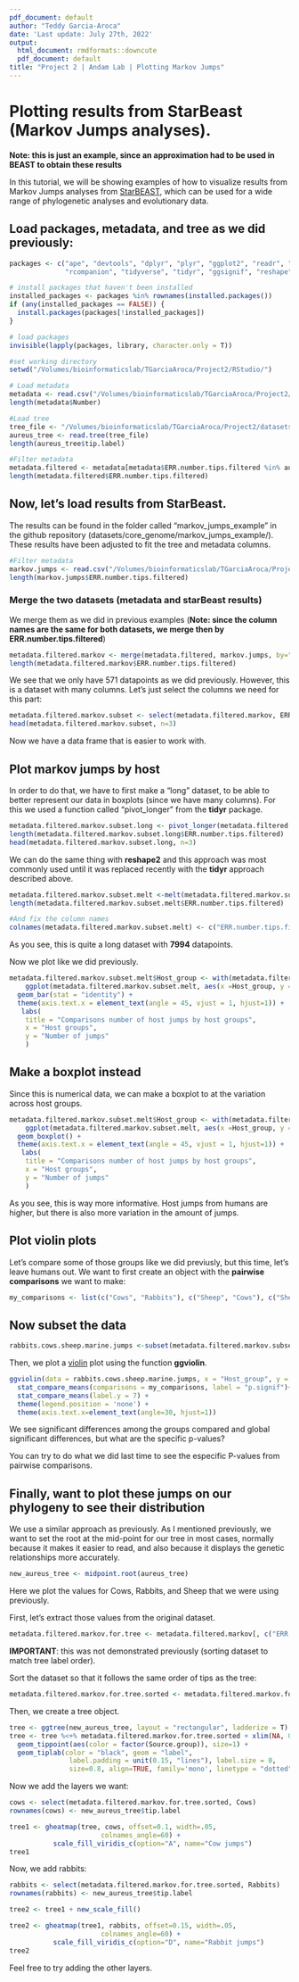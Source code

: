 ```yaml
---
pdf_document: default
author: "Teddy Garcia-Aroca"
date: 'Last update: July 27th, 2022'
output:
  html_document: rmdformats::downcute
  pdf_document: default
title: "Project 2 | Andam Lab | Plotting Markov Jumps"
---
```


# Plotting results from **StarBeast** (Markov Jumps analyses).

**Note: this is just an example, since an approximation had to be used in BEAST to obtain these results**

In this tutorial, we will be showing examples of how to visualize results from Markov Jumps analyses from [StarBEAST](https://taming-the-beast.org/tutorials/StarBeast-Tutorial/), which can be used for a wide range of phylogenetic analyses and evolutionary data.

## Load packages, metadata, and tree as we did previously:
  
```r
packages <- c("ape", "devtools", "dplyr", "plyr", "ggplot2", "readr", "ggpubr","ggnewscale",
              "rcompanion", "tidyverse", "tidyr", "ggsignif", "reshape", "ggtree", "phytools", "reshape2", "gridExtra")

# install packages that haven't been installed
installed_packages <- packages %in% rownames(installed.packages())
if (any(installed_packages == FALSE)) {
  install.packages(packages[!installed_packages])
}

# load packages
invisible(lapply(packages, library, character.only = T))

#set working directory
setwd("/Volumes/bioinformaticslab/TGarciaAroca/Project2/RStudio/")

# Load metadata
metadata <- read.csv("/Volumes/bioinformaticslab/TGarciaAroca/Project2/metadata/metadata.csv", sep=",", header=T)
length(metadata$Number)

#Load tree
tree_file <- "/Volumes/bioinformaticslab/TGarciaAroca/Project2/datasets/core_genome/raxml/RAxML_bestTree.aureus_raxml_out"
aureus_tree <- read.tree(tree_file)
length(aureus_tree$tip.label)

#Filter metadata
metadata.filtered <- metadata[metadata$ERR.number.tips.filtered %in% aureus_tree$tip.label,] #Extract 
length(metadata.filtered$ERR.number.tips.filtered)

```

## Now, let's load results from **StarBeast**.

The results can be found in the folder called "markov_jumps_example" in the github repository (datasets/core_genome/markov_jumps_example/). These results have been adjusted to fit the tree and metadata columns.

```r
#Filter metadata
markov.jumps <- read.csv("/Volumes/bioinformaticslab/TGarciaAroca/Project2/datasets/core_genome/markov_jumps_example/aureus_markov_jumps.example.data.csv")
length(markov.jumps$ERR.number.tips.filtered)
```

### Merge the two datasets (metadata and **starBeast** results)

We merge them as we did in previous examples (**Note: since the column names are the same for both datasets, we merge then by ERR.number.tips.filtered**)

```r
metadata.filtered.markov <- merge(metadata.filtered, markov.jumps, by="ERR.number.tips.filtered")
length(metadata.filtered.markov$ERR.number.tips.filtered)
```

We see that we only have 571 datapoints as we did previously. However, this is a dataset with many columns. Let's just select the columns we need for this part:

```r
metadata.filtered.markov.subset <- select(metadata.filtered.markov, ERR.number.tips.filtered, Source.group, Human, Pigs, Cows, Goats, Birds, Rabbits,Sheep, Horses, Rodents, Carnivora,Bat, Marine, Unknown, Unclassified)
head(metadata.filtered.markov.subset, n=3)
```

Now we have a data frame that is easier to work with.

## Plot markov jumps by host

In order to do that, we have to first make a "long" dataset, to be able to better represent our data in boxplots (since we have many columns). For this we used a function called "pivot_longer" from the **tidyr** package.

```r
metadata.filtered.markov.subset.long <- pivot_longer(metadata.filtered.markov.subset, cols=3:16, names_to = "Host_group", values_to = "jumps")
length(metadata.filtered.markov.subset.long$ERR.number.tips.filtered)
head(metadata.filtered.markov.subset.long, n=3)
```

We can do the same thing with **reshape2** and this approach was most commonly used until it was replaced recently with the **tidyr** approach described above.

```r
metadata.filtered.markov.subset.melt <-melt(metadata.filtered.markov.subset, id=c("ERR.number.tips.filtered","Source.group"))
length(metadata.filtered.markov.subset.melt$ERR.number.tips.filtered)

#And fix the column names
colnames(metadata.filtered.markov.subset.melt) <- c("ERR.number.tips.filtered","Source.group", "Host_group", "jumps")
```

As you see, this is quite a long dataset with **7994** datapoints.

Now we plot like we did previously.

```r
metadata.filtered.markov.subset.melt$Host_group <- with(metadata.filtered.markov.subset.melt, reorder(Host_group, -jumps))
	ggplot(metadata.filtered.markov.subset.melt, aes(x =Host_group, y = jumps, fill=Host_group)) + 
  geom_bar(stat = "identity") +
  theme(axis.text.x = element_text(angle = 45, vjust = 1, hjust=1)) + 
   labs(
    title = "Comparisons number of host jumps by host groups",
    x = "Host groups",
    y = "Number of jumps"
    )
```

## Make a boxplot instead

Since this is numerical data, we can make a boxplot to at the variation across host groups.

```r
metadata.filtered.markov.subset.melt$Host_group <- with(metadata.filtered.markov.subset.melt, reorder(Host_group, -jumps))
	ggplot(metadata.filtered.markov.subset.melt, aes(x =Host_group, y = jumps, fill=Host_group)) + 
  geom_boxplot() +
  theme(axis.text.x = element_text(angle = 45, vjust = 1, hjust=1)) + 
   labs(
    title = "Comparisons number of host jumps by host groups",
    x = "Host groups",
    y = "Number of jumps"
    )
```

As you see, this is way more informative. Host jumps from humans are higher, but there is also more variation in the amount of jumps.

## Plot violin plots

Let's compare some of those groups like we did previusly, but this time, let's leave humans out. We want to first create an object with the **pairwise comparisons** we want to make:

```r
my_comparisons <- list(c("Cows", "Rabbits"), c("Sheep", "Cows"), c("Sheep", "Rabbits"), c("Sheep", "Marine") )
```

## Now subset the data

```r
rabbits.cows.sheep.marine.jumps <-subset(metadata.filtered.markov.subset.melt, Host_group==c("Cows", "Rabbits","Sheep", "Marine"))
```

Then, we plot a [violin](https://mode.com/blog/violin-plot-examples/) plot using the function **ggviolin**.

```r
ggviolin(data = rabbits.cows.sheep.marine.jumps, x = "Host_group", y = "jumps", fill = "Host_group", color="Host_group", add = "boxplot", add.params = list(fill = "white"))+
  stat_compare_means(comparisons = my_comparisons, label = "p.signif")+ # Add significance levels
  stat_compare_means(label.y = 7) +                                      # Add global the p-value 
  theme(legend.position = 'none') +
  theme(axis.text.x=element_text(angle=30, hjust=1))
```

We see significant differences among the groups compared and global significant differences, but what are the specific p-values?

You can try to do what we did last time to see the especific P-values from pairwise comparisons.

## Finally, want to plot these jumps on our **phylogeny** to see their distribution

We use a similar approach as previously. As I mentioned previously, we want to set the root at the mid-point for our tree in most cases, normally because it makes it easier to read, and also because it displays the genetic relationships more accurately.

```r
new_aureus_tree <- midpoint.root(aureus_tree)
```

Here we plot the values for Cows, Rabbits, and Sheep that we were using previously.

First, let's extract those values from the original dataset.

```r
metadata.filtered.markov.for.tree <- metadata.filtered.markov[, c("ERR.number.tips.filtered", "Source.group", "Cows", "Rabbits", "Sheep")]
```

**IMPORTANT**: this was not demonstrated previously (sorting dataset to match tree label order).

Sort the dataset so that it follows the same order of tips as the tree:

```r
metadata.filtered.markov.for.tree.sorted <- metadata.filtered.markov.for.tree[match(new_aureus_tree$tip.label, metadata.filtered.markov.for.tree$ERR.number.tips.filtered),]
```

Then, we create a tree object.

```r
tree <- ggtree(new_aureus_tree, layout = "rectangular", ladderize = T) 
tree <- tree %<+% metadata.filtered.markov.for.tree.sorted + xlim(NA, 0.8) +
  geom_tippoint(aes(color = factor(Source.group)), size=1) + 
  geom_tiplab(color = "black", geom = "label", 
               label.padding = unit(0.15, "lines"), label.size = 0, 
               size=0.8, align=TRUE, family='mono', linetype = "dotted", linesize = .2)
```

Now we add the layers we want:

```r
cows <- select(metadata.filtered.markov.for.tree.sorted, Cows)
rownames(cows) <- new_aureus_tree$tip.label

tree1 <- gheatmap(tree, cows, offset=0.1, width=.05,
                       colnames_angle=60) +
           scale_fill_viridis_c(option="A", name="Cow jumps")
tree1
```

Now, we add rabbits:

```r
rabbits <- select(metadata.filtered.markov.for.tree.sorted, Rabbits)
rownames(rabbits) <- new_aureus_tree$tip.label

tree2 <- tree1 + new_scale_fill()

tree2 <- gheatmap(tree1, rabbits, offset=0.15, width=.05,
                       colnames_angle=60) +
           scale_fill_viridis_c(option="D", name="Rabbit jumps")
tree2
```

Feel free to try adding the other layers.